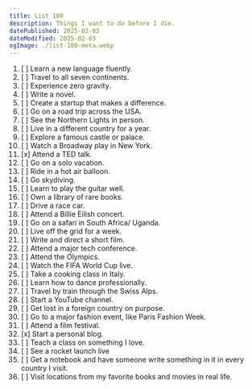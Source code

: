 ```yaml
---
title: List 100
description: Things I want to do before I die.
datePublished: 2025-02-03
dateModified: 2025-02-03
ogImage: ./list-100-meta.webp
---
```


1. [ ] Learn a new language fluently.
1. [ ] Travel to all seven continents.
1. [ ] Experience zero gravity.
1. [ ] Write a novel.
1. [ ] Create a startup that makes a difference.
1. [ ] Go on a road trip across the USA.
1. [ ] See the Northern Lights in person.
1. [ ] Live in a different country for a year.
1. [ ] Explore a famous castle or palace.
1. [ ] Watch a Broadway play in New York.
1. [x] Attend a TED talk.
1. [ ] Go on a solo vacation.
1. [ ] Ride in a hot air balloon.
1. [ ] Go skydiving.
1. [ ] Learn to play the guitar well.
1. [ ] Own a library of rare books.
1. [ ] Drive a race car.
1. [ ] Attend a Billie Eilish concert.
1. [ ] Go on a safari in South Africa/ Uganda.
1. [ ] Live off the grid for a week.
1. [ ] Write and direct a short film.
1. [ ] Attend a major tech conference.
1. [ ] Attend the Olympics.
1. [ ] Watch the FIFA World Cup live.
1. [ ] Take a cooking class in Italy.
1. [ ] Learn how to dance professionally.
1. [ ] Travel by train through the Swiss Alps.
1. [ ] Start a YouTube channel.
1. [ ] Get lost in a foreign country on purpose.
1. [ ] Go to a major fashion event, like Paris Fashion Week.
1. [ ] Attend a film festival.
1. [x] Start a personal blog.
1. [ ] Teach a class on something I love.
1. [ ] See a rocket launch live
1. [ ] Get a notebook and have someone write something in it in every country I visit.
1. [ ] Visit locations from my favorite books and movies in real life.